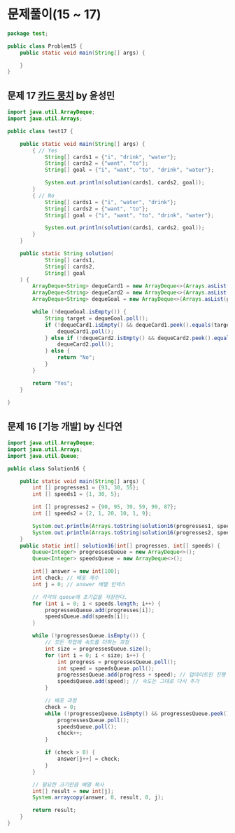 # 문제풀이(15 ~ 17)

```java filename="Problem15.java" showLineNumbers copy
package test;

public class Problem15 {
	public static void main(String[] args) {

	}
}
```

## 문제 17 [카드 뭉치](https://school.programmers.co.kr/learn/courses/30/lessons/159994) by 윤성민

```java filename="test17.java" showLineNumbers copy
import java.util.ArrayDeque;
import java.util.Arrays;

public class test17 {

    public static void main(String[] args) {
        { // Yes
            String[] cards1 = {"i", "drink", "water"};
            String[] cards2 = {"want", "to"};
            String[] goal = {"i", "want", "to", "drink", "water"};

            System.out.println(solution(cards1, cards2, goal));
        }
        { // No
            String[] cards1 = {"i", "water", "drink"};
            String[] cards2 = {"want", "to"};
            String[] goal = {"i", "want", "to", "drink", "water"};

            System.out.println(solution(cards1, cards2, goal));
        }
    }

    public static String solution(
            String[] cards1,
            String[] cards2,
            String[] goal
    ) {
        ArrayDeque<String> dequeCard1 = new ArrayDeque<>(Arrays.asList(cards1));
        ArrayDeque<String> dequeCard2 = new ArrayDeque<>(Arrays.asList(cards2));
        ArrayDeque<String> dequeGoal = new ArrayDeque<>(Arrays.asList(goal));

        while (!dequeGoal.isEmpty()) {
            String target = dequeGoal.poll();
            if (!dequeCard1.isEmpty() && dequeCard1.peek().equals(target)) {
                dequeCard1.poll();
            } else if (!dequeCard2.isEmpty() && dequeCard2.peek().equals(target)) {
                dequeCard2.poll();
            } else {
                return "No";
            }
        }

        return "Yes";
    }
	
}

```


## 문제 16 [기능 개발] by 신다연
```java filename="Problem16.java" showLineNumbers copy
import java.util.ArrayDeque;
import java.util.Arrays;
import java.util.Queue;

public class Solution16 {

    public static void main(String[] args) {
        int [] progresses1 = {93, 30, 55};
        int [] speeds1 = {1, 30, 5};

        int [] progresses2 = {90, 95, 39, 59, 99, 87};
        int [] speeds2 = {2, 1, 20, 10, 1, 9};

        System.out.println(Arrays.toString(solution16(progresses1, speeds1)));
        System.out.println(Arrays.toString(solution16(progresses2, speeds2)));
    }
    public static int[] solution16(int[] progresses, int[] speeds) {
        Queue<Integer> progressesQueue = new ArrayDeque<>();
        Queue<Integer> speedsQueue = new ArrayDeque<>();

        int[] answer = new int[100];
        int check; // 배포 개수
        int j = 0; // answer 배열 인덱스

        // 각각의 queue에 초기값을 저장한다.
        for (int i = 0; i < speeds.length; i++) {
            progressesQueue.add(progresses[i]);
            speedsQueue.add(speeds[i]);
        }

        while (!progressesQueue.isEmpty()) {
            // 모든 작업에 속도를 더하는 과정
            int size = progressesQueue.size();
            for (int i = 0; i < size; i++) {
                int progress = progressesQueue.poll();
                int speed = speedsQueue.poll();
                progressesQueue.add(progress + speed); // 업데이트된 진행 상황을 다시 큐에 추가
                speedsQueue.add(speed); // 속도는 그대로 다시 추가
            }

            // 배포 과정
            check = 0;
            while (!progressesQueue.isEmpty() && progressesQueue.peek() >= 100) {
                progressesQueue.poll();
                speedsQueue.poll();
                check++;
            }

            if (check > 0) {
                answer[j++] = check;
            }
        }

        // 필요한 크기만큼 배열 복사
        int[] result = new int[j];
        System.arraycopy(answer, 0, result, 0, j);

        return result;
    }
}
